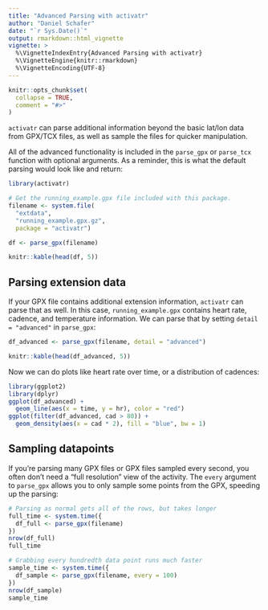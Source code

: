 ```yaml
---
title: "Advanced Parsing with activatr"
author: "Daniel Schafer"
date: "`r Sys.Date()`"
output: rmarkdown::html_vignette
vignette: >
  %\VignetteIndexEntry{Advanced Parsing with activatr}
  %\VignetteEngine{knitr::rmarkdown}
  %\VignetteEncoding{UTF-8}
---
```


```r
knitr::opts_chunk$set(
  collapse = TRUE,
  comment = "#>"
)
```

`activatr` can parse additional information beyond the basic lat/lon data from GPX/TCX files, as well as sample the files for quicker manipulation.

All of the advanced functionality is included in the `parse_gpx` or `parse_tcx` function with optional arguments. As a reminder, this is what the default parsing would look like and return:

```r
library(activatr)

# Get the running_example.gpx file included with this package.
filename <- system.file(
  "extdata",
  "running_example.gpx.gz",
  package = "activatr")

df <- parse_gpx(filename)
```

```r
knitr::kable(head(df, 5))
```

## Parsing extension data

If your GPX file contains additional extension information, `activatr` can parse that as well. In this case, `running_example.gpx` contains heart rate, cadence, and temperature information. We can parse that by setting `detail = "advanced"` in `parse_gpx`:

```r
df_advanced <- parse_gpx(filename, detail = "advanced")
```

```r
knitr::kable(head(df_advanced, 5))
```

Now we can do plots like heart rate over time, or a distribution of cadences:

```r
library(ggplot2)
library(dplyr)
ggplot(df_advanced) +
  geom_line(aes(x = time, y = hr), color = "red")
ggplot(filter(df_advanced, cad > 80)) +
  geom_density(aes(x = cad * 2), fill = "blue", bw = 1)
```

## Sampling datapoints

If you're parsing many GPX files or GPX files sampled every second, you often don't need a "full resolution" view of the activity. The `every` argument to `parse_gpx` allows you to only sample some points from the GPX, speeding up the parsing:

```r
# Parsing as normal gets all of the rows, but takes longer
full_time <- system.time({
  df_full <- parse_gpx(filename)
})
nrow(df_full)
full_time

# Grabbing every hundredth data point runs much faster
sample_time <- system.time({
  df_sample <- parse_gpx(filename, every = 100)
})
nrow(df_sample)
sample_time
```
